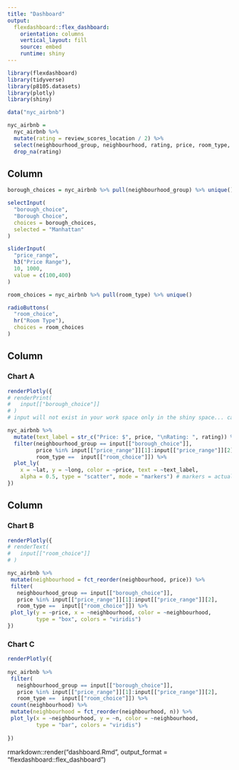 ```yaml
---
title: "Dashboard"
output: 
  flexdashboard::flex_dashboard:
    orientation: columns
    vertical_layout: fill
    source: embed
    runtime: shiny
---
```


```r
library(flexdashboard)
library(tidyverse)
library(p8105.datasets)
library(plotly)
library(shiny)
```


```r
data("nyc_airbnb")

nyc_airbnb = 
  nyc_airbnb %>% 
  mutate(rating = review_scores_location / 2) %>% 
  select(neighbourhood_group, neighbourhood, rating, price, room_type, lat, long) %>% 
  drop_na(rating)
```

Column {.sidebar}
-----------------------------------------------------------------------

```r
borough_choices = nyc_airbnb %>% pull(neighbourhood_group) %>% unique()

selectInput(
  "borough_choice",
  "Borough Choice",
  choices = borough_choices,
  selected = "Manhattan"
)

sliderInput(
  "price_range",
  h3("Price Range"),
  10, 1000,
  value = c(100,400)
)

room_choices = nyc_airbnb %>% pull(room_type) %>% unique()

radioButtons(
  "room_choice",
  hr("Room Type"),
  choices = room_choices
)
```

Column {data-width=650}
-----------------------------------------------------------------------

### Chart A

```r
renderPlotly({
# renderPrint(
#   input[["borough_choice"]]
# ) 
# input will not exist in your work space only in the shiny space... can't see..

nyc_airbnb %>% 
  mutate(text_label = str_c("Price: $", price, "\nRating: ", rating)) %>% 
  filter(neighbourhood_group == input[["borough_choice"]],
         price %in% input[["price_range"]][1]:input[["price_range"]][2],
         room_type ==  input[["room_choice"]]) %>% 
  plot_ly(
    x = ~lat, y = ~long, color = ~price, text = ~text_label,
    alpha = 0.5, type = "scatter", mode = "markers") # markers = actual points
})
```

Column {data-width=350}
-----------------------------------------------------------------------

### Chart B

```r
renderPlotly({
# renderText(
#   input[["room_choice"]]
# )

nyc_airbnb %>% 
 mutate(neighbourhood = fct_reorder(neighbourhood, price)) %>% 
 filter(
   neighbourhood_group == input[["borough_choice"]],
   price %in% input[["price_range"]][1]:input[["price_range"]][2],
   room_type ==  input[["room_choice"]]) %>% 
 plot_ly(y = ~price, x = ~neighbourhood, color = ~neighbourhood,
         type = "box", colors = "viridis")
})
```

### Chart C

```r
renderPlotly({
  
nyc_airbnb %>% 
 filter(
   neighbourhood_group == input[["borough_choice"]],
   price %in% input[["price_range"]][1]:input[["price_range"]][2],
   room_type ==  input[["room_choice"]]) %>% 
 count(neighbourhood) %>% 
 mutate(neighbourhood = fct_reorder(neighbourhood, n)) %>%
 plot_ly(x = ~neighbourhood, y = ~n, color = ~neighbourhood,
         type = "bar", colors = "viridis")
  
})
```

rmarkdown::render("dashboard.Rmd", output_format = "flexdashboard::flex_dashboard")

